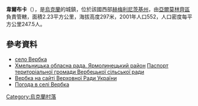 {{coord|49|12|50|N|27|3|20|E|scale:100000|display=title}}

'''韋爾布卡'''（{{lang-uk|Вербка}}），是[[烏克蘭|烏克蘭]]的城鎮，位於該國西部[[赫梅利尼茨基州|赫梅利尼茨基州]]，由[[亞爾莫林齊區|亞爾莫林齊區]]負責管轄，面積2.23平方公里，海拔高度297米，2001年人口552，人口密度每平方公里247.5人。

==參考資料==
* [http://w1.c1.rada.gov.ua/pls/z7502/A005?rdat1=04.12.2011&rf7571=37291 село Вербка]{{dead link|date=2018年5月 |bot=InternetArchiveBot |fix-attempted=yes }}
* [https://web.archive.org/web/20160413094203/http://oblrada.km.ua/district/show/6 Хмельницька обласна рада. Ярмолинецький район] [https://web.archive.org/web/20160305071658/http://oblrada.km.ua/userfiles/%D0%9F%20%D0%90%20%D0%A1%20%D0%9F%20%D0%9E%20%D0%A0%20%D0%A2%20-%202011%20%D0%92%D0%B5%D1%80%D0%B1%D0%BA%D0%B0.doc Паспорт територіальної громади Вербецької сільської ради]
* [http://w1.c1.rada.gov.ua/pls/z7502/A005?rdat1=04.12.2011&rf7571=37291 Вербка на сайті Верховної Ради України]{{dead link|date=2018年5月 |bot=InternetArchiveBot |fix-attempted=yes }}
* [http://weather.in.ua/ua/hmel'nickaja/3113 Погода в селі Вербка] {{Wayback|url=http://weather.in.ua/ua/hmel'nickaja/3113 |date=20160305202528 }}

{{Ukraine-geo-stub}}
[[Category:烏克蘭村落|Category:烏克蘭村落]]